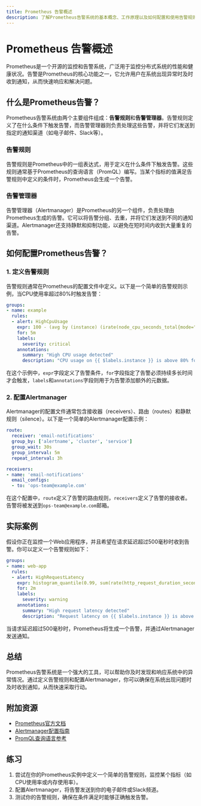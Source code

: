 ```yaml
---
title: Prometheus 告警概述
description: 了解Prometheus告警系统的基本概念、工作原理以及如何配置和使用告警规则。
---
```


# Prometheus 告警概述

Prometheus是一个开源的监控和告警系统，广泛用于监控分布式系统的性能和健康状况。告警是Prometheus的核心功能之一，它允许用户在系统出现异常时及时收到通知，从而快速响应和解决问题。

## 什么是Prometheus告警？

Prometheus告警系统由两个主要组件组成：**告警规则**和**告警管理器**。告警规则定义了在什么条件下触发告警，而告警管理器则负责处理这些告警，并将它们发送到指定的通知渠道（如电子邮件、Slack等）。

### 告警规则

告警规则是Prometheus中的一组表达式，用于定义在什么条件下触发告警。这些规则通常基于Prometheus的查询语言（PromQL）编写。当某个指标的值满足告警规则中定义的条件时，Prometheus会生成一个告警。

### 告警管理器

告警管理器（Alertmanager）是Prometheus的另一个组件，负责处理由Prometheus生成的告警。它可以将告警分组、去重，并将它们发送到不同的通知渠道。Alertmanager还支持静默和抑制功能，以避免在短时间内收到大量重复的告警。

## 如何配置Prometheus告警？

### 1. 定义告警规则

告警规则通常在Prometheus的配置文件中定义。以下是一个简单的告警规则示例，当CPU使用率超过80%时触发告警：

```yaml
groups:
- name: example
  rules:
  - alert: HighCpuUsage
    expr: 100 - (avg by (instance) (irate(node_cpu_seconds_total{mode="idle"}[5m])) * 100 > 80
    for: 5m
    labels:
      severity: critical
    annotations:
      summary: "High CPU usage detected"
      description: "CPU usage on {{ $labels.instance }} is above 80% for more than 5 minutes."
```

在这个示例中，`expr`字段定义了告警条件，`for`字段指定了告警必须持续多长时间才会触发，`labels`和`annotations`字段则用于为告警添加额外的元数据。

### 2. 配置Alertmanager

Alertmanager的配置文件通常包含接收器（receivers）、路由（routes）和静默规则（silence）。以下是一个简单的Alertmanager配置示例：

```yaml
route:
  receiver: 'email-notifications'
  group_by: ['alertname', 'cluster', 'service']
  group_wait: 30s
  group_interval: 5m
  repeat_interval: 3h

receivers:
- name: 'email-notifications'
  email_configs:
  - to: 'ops-team@example.com'
```

在这个配置中，`route`定义了告警的路由规则，`receivers`定义了告警的接收者。告警将被发送到`ops-team@example.com`邮箱。

## 实际案例

假设你正在监控一个Web应用程序，并且希望在请求延迟超过500毫秒时收到告警。你可以定义一个告警规则如下：

```yaml
groups:
- name: web-app
  rules:
  - alert: HighRequestLatency
    expr: histogram_quantile(0.99, sum(rate(http_request_duration_seconds_bucket{job="web-app"}[5m])) by (le) > 0.5
    for: 2m
    labels:
      severity: warning
    annotations:
      summary: "High request latency detected"
      description: "Request latency on {{ $labels.instance }} is above 500ms for more than 2 minutes."
```

当请求延迟超过500毫秒时，Prometheus将生成一个告警，并通过Alertmanager发送通知。

## 总结

Prometheus告警系统是一个强大的工具，可以帮助你及时发现和响应系统中的异常情况。通过定义告警规则和配置Alertmanager，你可以确保在系统出现问题时及时收到通知，从而快速采取行动。

## 附加资源

- [Prometheus官方文档](https://prometheus.io/docs/introduction/overview/)
- [Alertmanager配置指南](https://prometheus.io/docs/alerting/latest/configuration/)
- [PromQL查询语言参考](https://prometheus.io/docs/prometheus/latest/querying/basics/)

## 练习

1. 尝试在你的Prometheus实例中定义一个简单的告警规则，监控某个指标（如CPU使用率或内存使用率）。
2. 配置Alertmanager，将告警发送到你的电子邮件或Slack频道。
3. 测试你的告警规则，确保在条件满足时能够正确触发告警。
